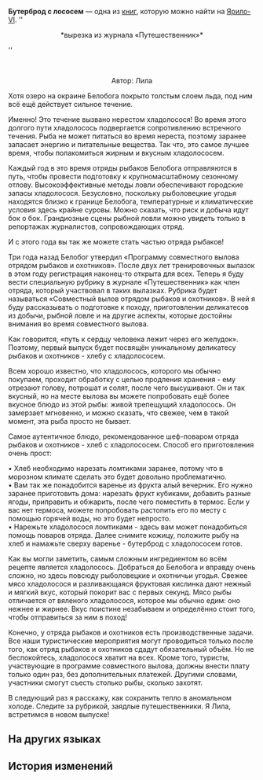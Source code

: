 {{Книга Инфобокс
|id           = 027
|Название     = Бутерброд с лососем
|Изображение  = Item Jarilo-VI Readable 2.png
|Мир          = Ярило-VI
|Томов        = 1
|Автор        = <!--нужно добавить-->
|Описание     = Колонка в туристическом журнале, рассказывающая читателям о новом образе жизни в Предместье.
|Том1         = {{tx}}
|Источник1    = {{tx|Отсутствует источник}}
|Персонажи    = 
|Фракции      = 
}}
'''Бутерброд с лососем''' — одна из [[Книги|книг]], которую можно найти на [[Ярило-VI]].
<!--
==Получение==
<gallery>
Книга НАЗВАНИЕ.png|НАЗВАНИЕ
Локация НАЗВАНИЕ.png|Расположение на карте. Ближайший пространственный якорь «[[НАЗВАНИЕ]]»
</gallery>
-->
''<div align="center">*вырезка из журнала «Путешественник»*</div>''

{{Размер|+2|<div align="center">Рыбаки уже наготове</div>}}<br />
{{Размер|+2|<div align="center">Как насчёт хлеба с нежным сочным хладолососем?</div>}}

<div align="center">Автор: Лила</div>

Хотя озеро на окраине Белобога покрыто толстым слоем льда, под ним всё ещё действует сильное течение.

Именно! Это течение вызвано нерестом хладолосося! Во время этого долгого пути хладолосось подвергается сопротивлению встречного течения. Рыба не может питаться во время нереста, поэтому заранее запасает энергию и питательные вещества. Так что, это самое лучшее время, чтобы полакомиться жирным и вкусным хладолососем.

Каждый год в это время отряды рыбаков Белобога отправляются в путь, чтобы провести подготовку к крупномасштабному сезонному отлову. Высокоэффективные методы ловли обеспечивают городские запасы хладолосося. Безусловно, поскольку рыболовецкие угодья находятся близко к границе Белобога, температурные и климатические условия здесь крайне суровы. Можно сказать, что риск и добыча идут бок о бок. Грандиозные сцены рыбной ловли можно увидеть только в репортажах журналистов, сопровождающих отряд.

И с этого года вы так же можете стать частью отряда рыбаков!

Три года назад Белобог утвердил «Программу совместного вылова отрядом рыбаков и охотников». После двух лет тренировочных вылазок в этом году регистрация наконец-то открыта для всех. Теперь я буду вести специальную рубрику в журнале «Путешественник» как член отряда, который участвовал в таких вылазках. Рубрика будет называться «Совместный вылов отрядом рыбаков и охотников». В ней я буду рассказывать о подготовке к походу, приготовлении деликатесов из добычи, рыбной ловле и на другие аспекты, которые достойны внимания во время совместного вылова.

Как говорится, «путь к сердцу человека лежит через его желудок». Поэтому, первый выпуск будет посвящён уникальному деликатесу рыбаков и охотников - хлебу с хладолососем.

Всем хорошо известно, что хладолосось, которого мы обычно покупаем, проходит обработку с целью продления хранения - ему отрезают голову, потрошат и солят, после чего высушивают. Он и так вкусный, но на месте вылова вы можете попробовать ещё более вкусное блюдо из этой рыбы: живой трепещущий хладолосось. Он замерзает мгновенно, и можно сказать, что свежее, чем в такой момент, эта рыба просто не бывает.

Самое аутентичное блюдо, рекомендованное шеф-поваром отряда рыбаков и охотников - хлеб с хладолососем. Способ его приготовления очень прост:

• Хлеб необходимо нарезать ломтиками заранее, потому что в морозном климате сделать это будет довольно проблематично.<br />
• Вам так же понадобится варенье из фрукта алый вечерник. Его нужно заранее приготовить дома: нарезать фрукт кубиками, добавить разные ягоды, приправить и обжарить, после чего поместить в термос. Если у вас нет термоса, можете попробовать растопить его по месту с помощью горячей воды, но это будет непросто.<br />
• Нарежьте хладолосося ломтиками - здесь вам может понадобиться помощь поваров отряда. Далее снимите кожицу, положите рыбу на хлеб и намажьте сверху варенье - бутерброд с хладолососем готов.

Как вы могли заметить, самым сложным ингредиентом во всём рецепте является хладолосось. Добраться до Белобога и вправду очень сложно, но здесь повсюду рыболовецкие и охотничьи угодья. Свежее мясо хладолосося и разливающаяся фруктовая кислинка дают нежный и мягкий вкус, который покорит вас с первых секунд. Мясо рыбы отличается от вяленого хладолосося, которое мы обычно едим: оно нежнее и жирнее. Вкус поистине незабываем и определённо стоит того, чтобы отправиться за ним в поход!

Конечно, у отряда рыбаков и охотников есть производственные задачи. Все наши туристические мероприятия могут проводиться только после того, как отряд рыбаков и охотников сдадут обязательный объём. Но не беспокойтесь, хладолосося хватит на всех. Кроме того, туристы, участвующие в программе совместного вылова, должны внести плату только один раз, без дополнительных платежей. Другими словами, участники смогут съесть столько рыбы, сколько захотят.

В следующий раз я расскажу, как сохранить тепло в аномальном холоде. Следите за рубрикой, заядлые путешественники. Я Лила, встретимся в новом выпуске!

==На других языках==
{{На других языках
|en   = Salmon Bread
|zhs  = 鲑鱼面包
|zht  = 鮭魚麵包
|ja   = 鮭パン
|ko   = 연어빵
|es   = Pan de salmón
|fr   = Pain au saumon
|ru   = Бутерброд с лососем
|th   = Salmon Bread
|vi   = Bánh Mì Cá
|de   = Lachsbrot
|id   = Frosted Salmon Bread
|pt   = Pão de Salmão
}}

==История изменений==
{{История изменений|2.7}}